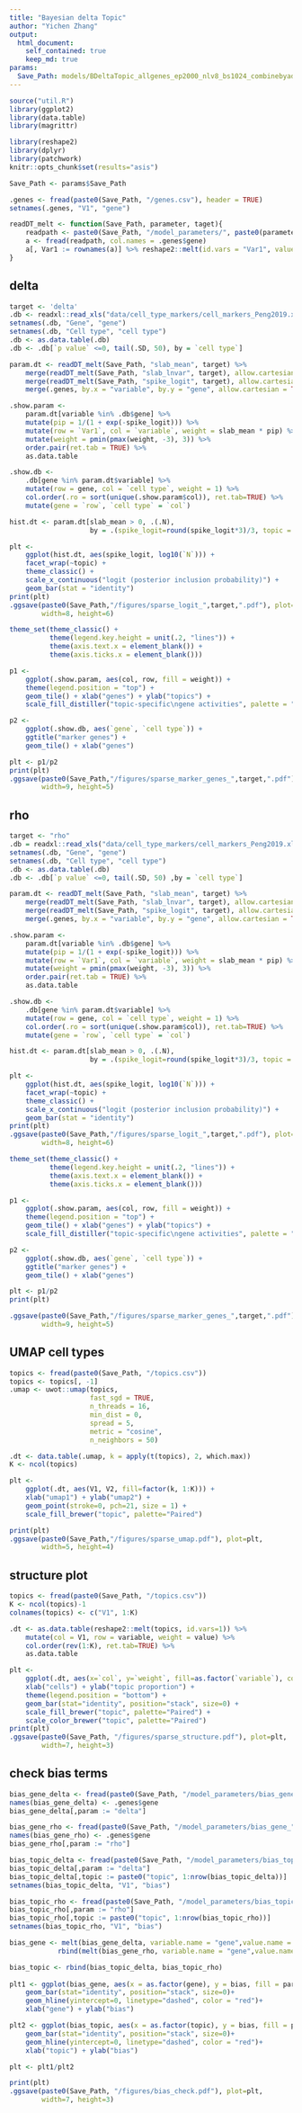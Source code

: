```yaml
---
title: "Bayesian delta Topic"
author: "Yichen Zhang"
output:
  html_document:
    self_contained: true
    keep_md: true
params:
  Save_Path: models/BDeltaTopic_allgenes_ep2000_nlv8_bs1024_combinebyadd_lr0.01_train_size1.0
---
```

```r
source("util.R")
library(ggplot2)
library(data.table)
library(magrittr)

library(reshape2)
library(dplyr)
library(patchwork)
knitr::opts_chunk$set(results="asis")
```

```r
Save_Path <- params$Save_Path
```


```r
.genes <- fread(paste0(Save_Path, "/genes.csv"), header = TRUE)
setnames(.genes, "V1", "gene")

readDT_melt <- function(Save_Path, parameter, taget){
    readpath <- paste0(Save_Path, "/model_parameters/", paste0(parameter, "_", target, ".txt"))
    a <- fread(readpath, col.names = .genes$gene)
    a[, Var1 := rownames(a)] %>% reshape2::melt(id.vars = "Var1", value.name = parameter)
}
```


## delta
```r
target <- 'delta'
.db <- readxl::read_xls("data/cell_type_markers/cell_markers_Peng2019.xls")
setnames(.db, "Gene", "gene")
setnames(.db, "Cell type", "cell type")
.db <- as.data.table(.db)
.db <- .db[`p value` <=0, tail(.SD, 50), by = `cell type`]

param.dt <- readDT_melt(Save_Path, "slab_mean", target) %>%
    merge(readDT_melt(Save_Path, "slab_lnvar", target), allow.cartesian = TRUE) %>%
    merge(readDT_melt(Save_Path, "spike_logit", target), allow.cartesian = TRUE) %>%
    merge(.genes, by.x = "variable", by.y = "gene", allow.cartesian = TRUE)

.show.param <-
    param.dt[variable %in% .db$gene] %>%
    mutate(pip = 1/(1 + exp(-spike_logit))) %>% 
    mutate(row = `Var1`, col = `variable`, weight = slab_mean * pip) %>%
    mutate(weight = pmin(pmax(weight, -3), 3)) %>% 
    order.pair(ret.tab = TRUE) %>%
    as.data.table

.show.db <-
    .db[gene %in% param.dt$variable] %>%
    mutate(row = gene, col = `cell type`, weight = 1) %>%
    col.order(.ro = sort(unique(.show.param$col)), ret.tab=TRUE) %>%
    mutate(gene = `row`, `cell type` = `col`)

hist.dt <- param.dt[slab_mean > 0, .(.N),
                    by = .(spike_logit=round(spike_logit*3)/3, topic = paste0("topic ", Var1))]

plt <-
    ggplot(hist.dt, aes(spike_logit, log10(`N`))) +
    facet_wrap(~topic) +
    theme_classic() +
    scale_x_continuous("logit (posterior inclusion probability)") +
    geom_bar(stat = "identity")
print(plt)
.ggsave(paste0(Save_Path,"/figures/sparse_logit_",target,".pdf"), plot=plt,
        width=8, height=6)
```

```r
theme_set(theme_classic() +
          theme(legend.key.height = unit(.2, "lines")) +
          theme(axis.text.x = element_blank()) +
          theme(axis.ticks.x = element_blank()))

p1 <-
    ggplot(.show.param, aes(col, row, fill = weight)) +
    theme(legend.position = "top") +
    geom_tile() + xlab("genes") + ylab("topics") +
    scale_fill_distiller("topic-specific\ngene activities", palette = "RdBu", direction=-1)

p2 <-
    ggplot(.show.db, aes(`gene`, `cell type`)) +
    ggtitle("marker genes") +
    geom_tile() + xlab("genes")

plt <- p1/p2
print(plt)
.ggsave(paste0(Save_Path,"/figures/sparse_marker_genes_",target,".pdf"), plot=plt,
        width=9, height=5)
```

## rho 
```r
target <- "rho"
.db = readxl::read_xls("data/cell_type_markers/cell_markers_Peng2019.xls")
setnames(.db, "Gene", "gene")
setnames(.db, "Cell type", "cell type")
.db <- as.data.table(.db)
.db <- .db[`p value` <=0, tail(.SD, 50) ,by = `cell type`]

param.dt <- readDT_melt(Save_Path, "slab_mean", target) %>%
    merge(readDT_melt(Save_Path, "slab_lnvar", target), allow.cartesian = TRUE) %>%
    merge(readDT_melt(Save_Path, "spike_logit", target), allow.cartesian = TRUE) %>%
    merge(.genes, by.x = "variable", by.y = "gene", allow.cartesian = TRUE)

.show.param <-
    param.dt[variable %in% .db$gene] %>%
    mutate(pip = 1/(1 + exp(-spike_logit))) %>% 
    mutate(row = `Var1`, col = `variable`, weight = slab_mean * pip) %>%
    mutate(weight = pmin(pmax(weight, -3), 3)) %>% 
    order.pair(ret.tab = TRUE) %>%
    as.data.table

.show.db <-
    .db[gene %in% param.dt$variable] %>%
    mutate(row = gene, col = `cell type`, weight = 1) %>%
    col.order(.ro = sort(unique(.show.param$col)), ret.tab=TRUE) %>%
    mutate(gene = `row`, `cell type` = `col`)

hist.dt <- param.dt[slab_mean > 0, .(.N),
                    by = .(spike_logit=round(spike_logit*3)/3, topic = paste0("topic ", Var1))]

plt <-
    ggplot(hist.dt, aes(spike_logit, log10(`N`))) +
    facet_wrap(~topic) +
    theme_classic() +
    scale_x_continuous("logit (posterior inclusion probability)") +
    geom_bar(stat = "identity")
print(plt)
.ggsave(paste0(Save_Path,"/figures/sparse_logit_",target,".pdf"), plot=plt,
        width=8, height=6)

```

```r
theme_set(theme_classic() +
          theme(legend.key.height = unit(.2, "lines")) +
          theme(axis.text.x = element_blank()) +
          theme(axis.ticks.x = element_blank()))

p1 <-
    ggplot(.show.param, aes(col, row, fill = weight)) +
    theme(legend.position = "top") +
    geom_tile() + xlab("genes") + ylab("topics") +
    scale_fill_distiller("topic-specific\ngene activities", palette = "RdBu", direction=-1)

p2 <-
    ggplot(.show.db, aes(`gene`, `cell type`)) +
    ggtitle("marker genes") +
    geom_tile() + xlab("genes")

plt <- p1/p2
print(plt)

.ggsave(paste0(Save_Path,"/figures/sparse_marker_genes_",target,".pdf"), plot=plt,
        width=9, height=5)        
```

## UMAP cell types
```r
topics <- fread(paste0(Save_Path, "/topics.csv"))
topics <- topics[, -1] 
.umap <- uwot::umap(topics,
                    fast_sgd = TRUE,
                    n_threads = 16,
                    min_dist = 0,
                    spread = 5,
                    metric = "cosine",
                    n_neighbors = 50)

.dt <- data.table(.umap, k = apply(t(topics), 2, which.max))
K <- ncol(topics)

plt <-
    ggplot(.dt, aes(V1, V2, fill=factor(k, 1:K))) +
    xlab("umap1") + ylab("umap2") +
    geom_point(stroke=0, pch=21, size = 1) + 
    scale_fill_brewer("topic", palette="Paired")

print(plt)
.ggsave(paste0(Save_Path,"/figures/sparse_umap.pdf"), plot=plt,
        width=5, height=4)
```

## structure plot
```r
topics <- fread(paste0(Save_Path, "/topics.csv"))
K <- ncol(topics)-1
colnames(topics) <- c("V1", 1:K)

.dt <- as.data.table(reshape2::melt(topics, id.vars=1)) %>%
    mutate(col = V1, row = variable, weight = value) %>%
    col.order(rev(1:K), ret.tab=TRUE) %>%
    as.data.table

plt <- 
    ggplot(.dt, aes(x=`col`, y=`weight`, fill=as.factor(`variable`), color=as.factor(`variable`))) +
    xlab("cells") + ylab("topic proportion") +
    theme(legend.position = "bottom") +
    geom_bar(stat="identity", position="stack", size=0) +
    scale_fill_brewer("topic", palette="Paired") +
    scale_color_brewer("topic", palette="Paired")
print(plt)
.ggsave(paste0(Save_Path, "/figures/sparse_structure.pdf"), plot=plt,
        width=7, height=3)
```

## check bias terms
```r
bias_gene_delta <- fread(paste0(Save_Path, "/model_parameters/bias_gene_", "delta", ".txt"))
names(bias_gene_delta) <- .genes$gene
bias_gene_delta[,param := "delta"]

bias_gene_rho <- fread(paste0(Save_Path, "/model_parameters/bias_gene_", "rho", ".txt"))
names(bias_gene_rho) <- .genes$gene
bias_gene_rho[,param := "rho"]

bias_topic_delta <- fread(paste0(Save_Path, "/model_parameters/bias_topic_", "delta", ".txt"))
bias_topic_delta[,param := "delta"]
bias_topic_delta[,topic := paste0("topic", 1:nrow(bias_topic_delta))]
setnames(bias_topic_delta, "V1", "bias")

bias_topic_rho <- fread(paste0(Save_Path, "/model_parameters/bias_topic_", "rho", ".txt"))
bias_topic_rho[,param := "rho"]
bias_topic_rho[,topic := paste0("topic", 1:nrow(bias_topic_rho))]
setnames(bias_topic_rho, "V1", "bias")

bias_gene <- melt(bias_gene_delta, variable.name = "gene",value.name = "bias", id.vars = "param") %>%
            rbind(melt(bias_gene_rho, variable.name = "gene",value.name = "bias", id.vars = "param"))

bias_topic <- rbind(bias_topic_delta, bias_topic_rho)
            
plt1 <- ggplot(bias_gene, aes(x = as.factor(gene), y = bias, fill = param))+ 
    geom_bar(stat="identity", position="stack", size=0)+
    geom_hline(yintercept=0, linetype="dashed", color = "red")+ 
    xlab("gene") + ylab("bias") 

plt2 <- ggplot(bias_topic, aes(x = as.factor(topic), y = bias, fill = param))+ 
    geom_bar(stat="identity", position="stack", size=0)+
    geom_hline(yintercept=0, linetype="dashed", color = "red")+ 
    xlab("topic") + ylab("bias") 

plt <- plt1/plt2

print(plt)
.ggsave(paste0(Save_Path, "/figures/bias_check.pdf"), plot=plt,
        width=7, height=3)
```
